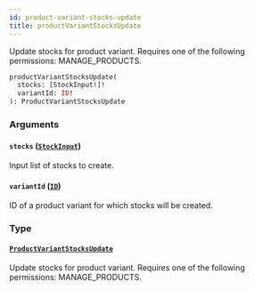 ```yaml
---
id: product-variant-stocks-update
title: productVariantStocksUpdate
---
```



Update stocks for product variant. Requires one of the following permissions: MANAGE_PRODUCTS.

```graphql
productVariantStocksUpdate(
  stocks: [StockInput!]!
  variantId: ID!
): ProductVariantStocksUpdate
```


### Arguments

#### `stocks` ([`StockInput`](../../../developer/api-reference/inputs/stock-input))

Input list of stocks to create.


#### `variantId` ([`ID`](../../../developer/api-reference/scalars/id))

ID of a product variant for which stocks will be created.


### Type

#### [`ProductVariantStocksUpdate`](../../../developer/api-reference/objects/product-variant-stocks-update) 

Update stocks for product variant. Requires one of the following permissions: MANAGE_PRODUCTS.




